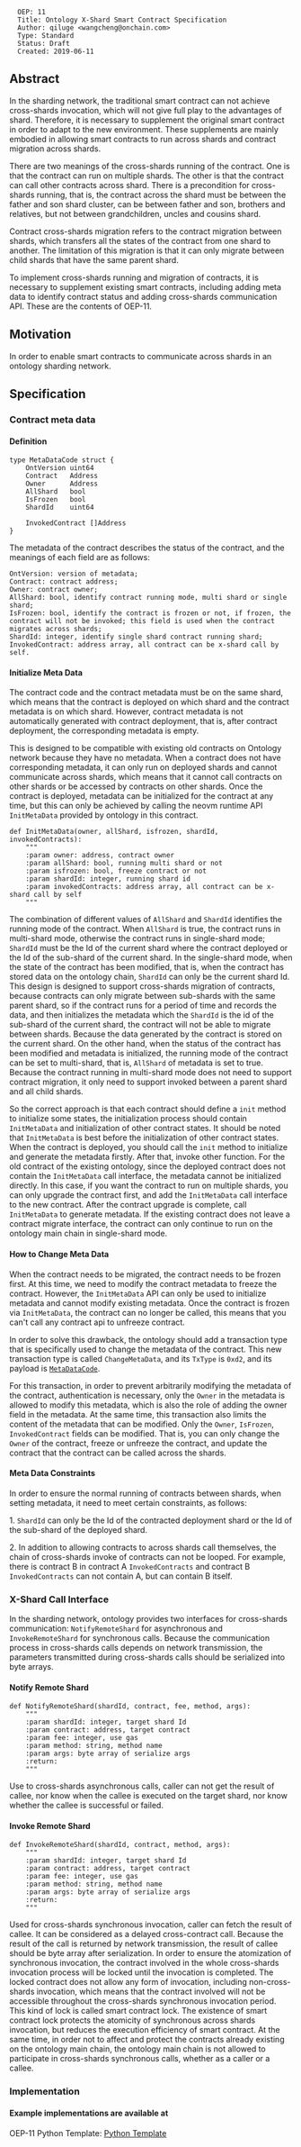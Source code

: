 <pre>
  OEP: 11
  Title: Ontology X-Shard Smart Contract Specification
  Author: qiluge <wangcheng@onchain.com>
  Type: Standard
  Status: Draft
  Created: 2019-06-11
</pre>

==Abstract==

In the sharding network, the traditional smart contract can not achieve cross-shards invocation, which will not give full play to the advantages of shard. Therefore, it is necessary to supplement the original smart contract in order to adapt to the new environment. These supplements are mainly embodied in allowing smart contracts to run across shards and contract migration across shards.

There are two meanings of the cross-shards running of the contract. One is that the contract can run on multiple shards. The other is that the contract can call other contracts across shard. There is a precondition for cross-shards running, that is, the contract across the shard must be between the father and son shard cluster, can be between father and son, brothers and relatives, but not between grandchildren, uncles and cousins shard.

Contract cross-shards migration refers to the contract migration between shards, which transfers all the states of the contract from one shard to another. The limitation of this migration is that it can only migrate between child shards that have the same parent shard.

To implement cross-shards running and migration of contracts, it is necessary to supplement existing smart contracts, including adding meta data to identify contract status and adding cross-shards communication API. These are the contents of OEP-11.

==Motivation==

In order to enable smart contracts to communicate across shards in an ontology sharding network.

==Specification==

===Contract meta data===

====Definition====

<pre>
type MetaDataCode struct {
    OntVersion uint64
    Contract   Address
    Owner      Address
    AllShard   bool
    IsFrozen   bool
    ShardId    uint64

    InvokedContract []Address
}
</pre>

The metadata of the contract describes the status of the contract, and the meanings of each field are as follows:

<pre>
OntVersion: version of metadata;
Contract: contract address;
Owner: contract owner;
AllShard: bool, identify contract running mode, multi shard or single shard;
IsFrozen: bool, identify the contract is frozen or not, if frozen, the contract will not be invoked; this field is used when the contract migrates across shards;
ShardId: integer, identify single shard contract running shard;
InvokedContract: address array, all contract can be x-shard call by self.
</pre>

====Initialize Meta Data====

The contract code and the contract metadata must be on the same shard, which means that the contract is deployed on which shard and the contract metadata is on which shard. However, contract metadata is not automatically generated with contract deployment, that is, after contract deployment, the corresponding metadata is empty.

This is designed to be compatible with existing old contracts on Ontology network because they have no metadata. When a contract does not have corresponding metadata, it can only run on deployed shards and cannot communicate across shards, which means that it cannot call contracts on other shards or be accessed by contracts on other shards. Once the contract is deployed, metadata can be initialized for the contract at any time, but this can only be achieved by calling the neovm runtime API <code>InitMetaData</code> provided by ontology in this contract.

<pre>
def InitMetaData(owner, allShard, isfrozen, shardId, invokedContracts):
    """
    :param owner: address, contract owner
    :param allShard: bool, running multi shard or not
    :param isfrozen: bool, freeze contract or not
    :param shardId: integer, running shard id
    :param invokedContracts: address array, all contract can be x-shard call by self
    """
</pre>

The combination of different values of <code>AllShard</code> and <code>ShardId</code> identifies the running mode of the contract. When <code>AllShard</code> is true, the contract runs in multi-shard mode, otherwise the contract runs in single-shard mode; <code>ShardId</code> must be the Id of the current shard where the contract deployed or the Id of the sub-shard of the current shard. In the single-shard mode, when the state of the contract has been modified, that is, when the contract has stored data on the ontology chain, <code>ShardId</code> can only be the current shard Id. This design is designed to support cross-shards migration of contracts, because contracts can only migrate between sub-shards with the same parent shard, so if the contract runs for a period of time and records the data, and then initializes the metadata which the <code>ShardId</code> is the id of the sub-shard of the current shard, the contract will not be able to migrate between shards. Because the data generated by the contract is stored on the current shard. On the other hand, when the status of the contract has been modified and metadata is initialized, the running mode of the contract can be set to multi-shard, that is, <code>AllShard</code> of metadata is set to true. Because the contract running in multi-shard mode does not need to support contract migration, it only need to support invoked between a parent shard and all child shards.

So the correct approach is that each contract should define a <code>init</code> method to initialize some states, the initialization process should contain <code>InitMetaData</code> and initialization of other contract states. It should be noted that <code>InitMetaData</code> is best before the initialization of other contract states. When the contract is deployed, you should call the <code>init</code> method to initialize and generate the metadata firstly. After that, invoke other function. For the old contract of the existing ontology, since the deployed contract does not contain the <code>InitMetaData</code> call interface, the metadata cannot be initialized directly. In this case, if you want the contract to run on multiple shards, you can only upgrade the contract first, and add the <code>InitMetaData</code> call interface to the new contract. After the contract upgrade is complete, call <code>InitMetaData</code> to generate metadata. If the existing contract does not leave a contract migrate interface, the contract can only continue to run on the ontology main chain in single-shard mode.

====How to Change Meta Data====

When the contract needs to be migrated, the contract needs to be frozen first. At this time, we need to modify the contract metadata to freeze the contract. However, the <code>InitMetaData</code> API can only be used to initialize metadata and cannot modify existing metadata. Once the contract is frozen via <code>InitMetaData</code>, the contract can no longer be called, this means that you can't call any contract api to unfreeze contract.

In order to solve this drawback, the ontology should add a transaction type that is specifically used to change the metadata of the contract. This new transaction type is called <code>ChangeMetaData</code>, and its <code>TxType</code> is <code>0xd2</code>, and its payload is [[#Definition | <code>MetaDataCode</code>]].

For this transaction, in order to prevent arbitrarily modifying the metadata of the contract, authentication is necessary, only the <code>Owner</code> in the metadata is allowed to modify this metadata, which is also the role of adding the owner field in the metadata. At the same time, this transaction also limits the content of the metadata that can be modified. Only the <code>Owner</code>, <code>IsFrozen</code>, <code>InvokedContract</code> fields can be modified. That is, you can only change the <code>Owner</code> of the contract, freeze or unfreeze the contract, and update the contract that the contract can be called across the shards.

====Meta Data Constraints====

In order to ensure the normal running of contracts between shards, when setting metadata, it need to meet certain constraints, as follows:

1. <code>ShardId</code> can only be the Id of the contracted deployment shard or the Id of the sub-shard of the deployed shard.

2. In addition to allowing contracts to across shards call themselves, the chain of cross-shards invoke of contracts can not be looped. For example, there is contract B in contract A <code>InvokedContracts</code> and contract B <code>InvokedContracts</code> can not contain A, but can contain B itself.

===X-Shard Call Interface===

In the sharding network, ontology provides two interfaces for cross-shards communication: <code>NotifyRemoteShard</code> for asynchronous and <code>InvokeRemoteShard</code> for synchronous calls. Because the communication process in cross-shards calls depends on network transmission, the parameters transmitted during cross-shards calls should be serialized into byte arrays.

====Notify Remote Shard====

<pre>
def NotifyRemoteShard(shardId, contract, fee, method, args):
    """
    :param shardId: integer, target shard Id
    :param contract: address, target contract
    :param fee: integer, use gas
    :param method: string, method name
    :param args: byte array of serialize args
    :return:
    """
</pre>

Use to cross-shards asynchronous calls, caller can not get the result of callee, nor know when the callee is executed on the target shard, nor know whether the callee is successful or failed.

====Invoke Remote Shard====

<pre>
def InvokeRemoteShard(shardId, contract, method, args):
    """
    :param shardId: integer, target shard Id
    :param contract: address, target contract
    :param fee: integer, use gas
    :param method: string, method name
    :param args: byte array of serialize args
    :return:
    """
</pre>

Used for cross-shards synchronous invocation, caller can fetch the result of callee. It can be considered as a delayed cross-contract call. Because the result of the call is returned by network transmission, the result of callee should be byte array after serialization. In order to ensure the atomization of synchronous invocation, the contract involved in the whole cross-shards invocation process will be locked until the invocation is completed. The locked contract does not allow any form of invocation, including non-cross-shards invocation, which means that the contract involved will not be accessible throughout the cross-shards synchronous invocation period. This kind of lock is called smart contract lock. The existence of smart contract lock protects the atomicity of synchronous across shards invocation, but reduces the execution efficiency of smart contract. At the same time, in order not to affect and protect the contracts already existing on the ontology main chain, the ontology main chain is not allowed to participate in cross-shards synchronous calls, whether as a caller or a callee.

===Implementation===
====Example implementations are available at====

OEP-11 Python Template: [[https://github.com/qiluge/ontology-xshard-contract/tree/master/xshardcall | Python Template]]
